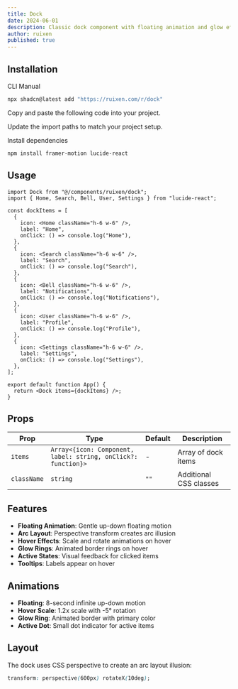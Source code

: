 ```yaml
---
title: Dock
date: 2024-06-01
description: Classic dock component with floating animation and glow effects
author: ruixen
published: true
---
```


<ComponentPreview name="dock-demo" category="docks" />

## Installation

<Tabs defaultValue="cli">

<TabsList>
  <TabsTrigger value="cli">CLI</TabsTrigger>
  <TabsTrigger value="manual">Manual</TabsTrigger>
</TabsList>
<TabsContent value="cli">

```bash
npx shadcn@latest add "https://ruixen.com/r/dock"
```

</TabsContent>

<TabsContent value="manual">

<Steps>

<Step>Copy and paste the following code into your project.</Step>

<ComponentSource name="dock" />

<Step>Update the import paths to match your project setup.</Step>

<Step>Install dependencies</Step>

```bash
npm install framer-motion lucide-react
```

</Steps>

</TabsContent>

</Tabs>

## Usage

```tsx
import Dock from "@/components/ruixen/dock";
import { Home, Search, Bell, User, Settings } from "lucide-react";

const dockItems = [
  {
    icon: <Home className="h-6 w-6" />,
    label: "Home",
    onClick: () => console.log("Home"),
  },
  {
    icon: <Search className="h-6 w-6" />,
    label: "Search",
    onClick: () => console.log("Search"),
  },
  {
    icon: <Bell className="h-6 w-6" />,
    label: "Notifications",
    onClick: () => console.log("Notifications"),
  },
  {
    icon: <User className="h-6 w-6" />,
    label: "Profile",
    onClick: () => console.log("Profile"),
  },
  {
    icon: <Settings className="h-6 w-6" />,
    label: "Settings",
    onClick: () => console.log("Settings"),
  },
];

export default function App() {
  return <Dock items={dockItems} />;
}
```

## Props

| Prop        | Type                                                          | Default | Description            |
| ----------- | ------------------------------------------------------------- | ------- | ---------------------- |
| `items`     | `Array<{icon: Component, label: string, onClick?: function}>` | -       | Array of dock items    |
| `className` | `string`                                                      | `""`    | Additional CSS classes |

## Features

- **Floating Animation**: Gentle up-down floating motion
- **Arc Layout**: Perspective transform creates arc illusion
- **Hover Effects**: Scale and rotate animations on hover
- **Glow Rings**: Animated border rings on hover
- **Active States**: Visual feedback for clicked items
- **Tooltips**: Labels appear on hover

## Animations

- **Floating**: 8-second infinite up-down motion
- **Hover Scale**: 1.2x scale with -5° rotation
- **Glow Ring**: Animated border with primary color
- **Active Dot**: Small dot indicator for active items

## Layout

The dock uses CSS perspective to create an arc layout illusion:

```css
transform: perspective(600px) rotateX(10deg);
```
